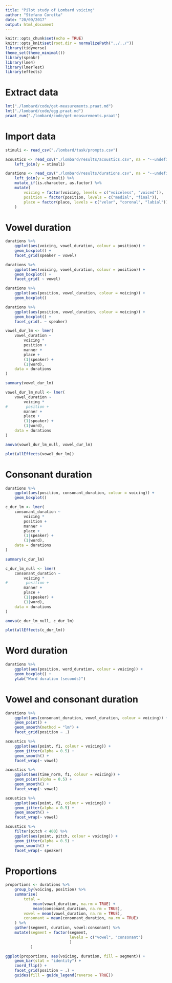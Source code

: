 ```yaml
---
title: "Pilot study of Lombard voicing"
author: "Stefano Coretta"
date: "20/09/2017"
output: html_document
---
```


```r
knitr::opts_chunk$set(echo = TRUE)
knitr::opts_knit$set(root.dir = normalizePath("../../"))
library(tidyverse)
theme_set(theme_minimal())
library(speakr)
library(lme4)
library(lmerTest)
library(effects)
```

# Extract data

```r
lmt("./lombard/code/get-measurements.praat.md")
lmt("./lombard/code/egg.praat.md")
praat_run("./lombard/code/get-measurements.praat")
```

# Import data

```r
stimuli <- read_csv("./lombard/task/prompts.csv")

acoustics <- read_csv("./lombard/results/acoustics.csv", na = "--undefined--") %>%
    left_join(y = stimuli)

durations <- read_csv("./lombard/results/durations.csv", na = "--undefined--") %>%
    left_join(y = stimuli) %>%
    mutate_if(is.character, as.factor) %>%
    mutate(
        voicing = factor(voicing, levels = c("voiceless", "voiced")),
        position = factor(position, levels = c("medial", "final")),
        place = factor(place, levels = c("velar", "coronal", "labial"))
    )
```

# Vowel duration

```r
durations %>%
    ggplot(aes(voicing, vowel_duration, colour = position)) +
    geom_boxplot() +
    facet_grid(speaker ~ vowel)
```

```r
durations %>%
    ggplot(aes(voicing, vowel_duration, colour = position)) +
    geom_boxplot() +
    facet_grid( ~ vowel)
```

```r
durations %>%
    ggplot(aes(position, vowel_duration, colour = voicing)) +
    geom_boxplot()
```

```r
durations %>%
    ggplot(aes(position, vowel_duration, colour = voicing)) +
    geom_boxplot() +
    facet_grid(. ~ speaker)
```

```r
vowel_dur_lm <- lmer(
    vowel_duration ~
        voicing *
        position +
        manner +
        place +
        (1|speaker) +
        (1|word),
    data = durations
)

summary(vowel_dur_lm)

vowel_dur_lm_null <- lmer(
    vowel_duration ~
        voicing *
#        position +
        manner +
        place +
        (1|speaker) +
        (1|word),
    data = durations
)

anova(vowel_dur_lm_null, vowel_dur_lm)
```

```r
plot(allEffects(vowel_dur_lm))
```

# Consonant duration

```r
durations %>%
    ggplot(aes(position, consonant_duration, colour = voicing)) +
    geom_boxplot()
```

```r
c_dur_lm <- lmer(
    consonant_duration ~
        voicing *
        position +
        manner +
        place +
        (1|speaker) +
        (1|word),
    data = durations
)

summary(c_dur_lm)

c_dur_lm_null <- lmer(
    consonant_duration ~
        voicing *
#        position +
        manner +
        place +
        (1|speaker) +
        (1|word),
    data = durations
)

anova(c_dur_lm_null, c_dur_lm)
```

```r
plot(allEffects(c_dur_lm))
```

# Word duration

```r
durations %>%
    ggplot(aes(position, word_duration, colour = voicing)) +
    geom_boxplot() +
    ylab("Word duration (seconds)")
```

# Vowel and consonant duration

```r
durations %>%
    ggplot(aes(consonant_duration, vowel_duration, colour = voicing)) +
    geom_point() +
    geom_smooth(method = "lm") +
    facet_grid(position ~ .)
```


```r
acoustics %>%
    ggplot(aes(point, f1, colour = voicing)) +
    geom_jitter(alpha = 0.5) +
    geom_smooth() +
    facet_wrap(~ vowel)
```

```r
acoustics %>%
    ggplot(aes(time_norm, f1, colour = voicing)) +
    geom_point(alpha = 0.5) +
    geom_smooth() +
    facet_wrap(~ vowel)
```

```r
acoustics %>%
    ggplot(aes(point, f2, colour = voicing)) +
    geom_jitter(alpha = 0.5) +
    geom_smooth() +
    facet_wrap(~ vowel)
```

```r
acoustics %>%
    filter(pitch < 400) %>%
    ggplot(aes(point, pitch, colour = voicing)) +
    geom_jitter(alpha = 0.5) +
    geom_smooth() +
    facet_wrap(~ speaker)
```

# Proportions

```r
proportions <- durations %>%
    group_by(voicing, position) %>%
    summarise(
        total = 
            mean(vowel_duration, na.rm = TRUE) +
            mean(consonant_duration, na.rm = TRUE),
        vowel = mean(vowel_duration, na.rm = TRUE),
        consonant = mean(consonant_duration, na.rm = TRUE)
    ) %>%
    gather(segment, duration, vowel:consonant) %>%
    mutate(segment = factor(segment,
                            levels = c("vowel", "consonant")
                            )
           )
```

```r
ggplot(proportions, aes(voicing, duration, fill = segment)) +
    geom_bar(stat = "identity") +
    coord_flip() +
    facet_grid(position ~ .) +
    guides(fill = guide_legend(reverse = TRUE))
```
